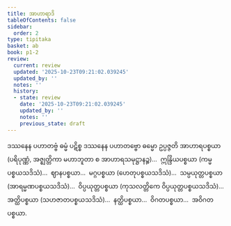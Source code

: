```yaml
---
title: အာဟာရာဒိ
tableOfContents: false
sidebar:
  order: 2
type: tipitaka
basket: ab
book: p1-2
review:
  current: review
  updated: '2025-10-23T09:21:02.039245'
  updated_by: ''
  notes: ''
  history:
  - state: review
    date: '2025-10-23T09:21:02.039245'
    updated_by: ''
    notes: ''
    previous_state: draft
---
```



<ReviewStatus review={frontmatter.review} showDetails={true} />

<HypothesisAnnotation frontmatter={frontmatter} />

<DynamicBreadcrumb />

<Division number="14" book="p1-2" e="ch" v="37" p="139">

<Paragraph number="818" book="p1-2">
ဒဿနေန ပဟာတဗ္ဗံ ဓမ္မံ ပဋိစ္စ ဒဿနေန ပဟာတဗ္ဗော ဓမ္မော ဥပ္ပဇ္ဇတိ အာဟာရပစ္စယာ (ပရိပုဏ္ဏံ, အဇ္ဈတ္တိကာ မဟာဘူတာ စ အာဟာရသမုဋ္ဌာနဉ္စ)…  ဣန္ဒြိယပစ္စယာ (ကမ္မပစ္စယသဒိသံ)…  ဈာနပစ္စယာ…  မဂ္ဂပစ္စယာ (ဟေတုပစ္စယသဒိသံ)…  သမ္ပယုတ္တပစ္စယာ (အာရမ္မဏပစ္စယသဒိသံ)…  ဝိပ္ပယုတ္တပစ္စယာ (ကုသလတ္တိကေ ဝိပ္ပယုတ္တပစ္စယသဒိသံ)…  အတ္ထိပစ္စယာ (သဟဇာတပစ္စယသဒိသံ)…  နတ္ထိပစ္စယာ…  ဝိဂတပစ္စယာ…  အဝိဂတပစ္စယာ.
</Paragraph>
</Division>